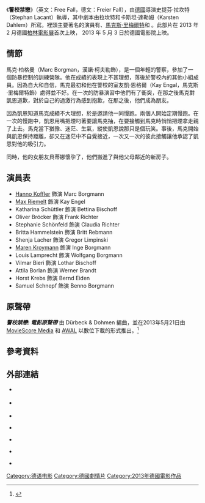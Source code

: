 {{NoteTA|G1=Movie|G2=Music}}
{{Infobox film
| name = 警校禁戀
| image = 
| caption = 
| director = [[Stephan_Lacant|Stephan Lacant]]
| producer = {{ubl|[[Daniel_Reich|Daniel Reich]]|[[Christoph_Holthof|Christoph Holthof]]}}
| writer = {{ubl|[[Karsten_Dahlem|Karsten Dahlem]]|Stephan Lacant}}
| starring = {{ubl|[[Hanno_Koffler|Hanno Koffler]]|[[Max_Riemelt|Max Riemelt]]|[[Katharina_Schüttler|Katharina Schüttler]]|Oliver Bröcker|Stephanie Schönfeld|Britta Hammelstein|Shenja Lacher}}
| music = Dürbeck & Dohmen
| cinematography = [[Sten_Mende|Sten Mende]]
| editing = [[Monika_Schindler|Monika Schindler]]
| studio = {{ubl|[[Kurhaus_Production|Kurhaus Production]]|[[Südwestrundfunk|Südwestrundfunk (SWR)]]}}
| distributor = [[Edition_Salzgeber|Edition Salzgeber]]
| released = {{Film date|2013|02|08|[[第63屆柏林電影節|第63屆柏林電影節]]|2013|05|23|德國<ref name=releasedate/>}}
| runtime = 100 分鐘
| country = 德國<ref name="Berlin">{{cite web |url=https://www.berlinale.de/en/archiv/jahresarchive/2013/02_programm_2013/02_Filmdatenblatt_2013_20133963.php#tab=filmStills |title=Freier Fall |accessdate=2 November 2014 |work=Berlin |archive-date=2015-07-22 |archive-url=https://web.archive.org/web/20150722042457/https://www.berlinale.de/en/archiv/jahresarchive/2013/02_programm_2013/02_Filmdatenblatt_2013_20133963.php#tab=filmStills |dead-url=no }}</ref>
| language = 德語
| budget = 
| gross = $599,721<ref name="Box office">{{cite web|title=Freier Fall: Box Office Gross|url=http://www.boxofficemojo.com/movies/intl/?page=&id=_fFREIERFALL01|website=boxofficemojo.com|publisher=[[Box_Office_Mojo|Box Office Mojo]]|accessdate=2 November 2014|archive-date=2015-09-24|archive-url=https://web.archive.org/web/20150924160331/http://www.boxofficemojo.com/movies/intl/?page=&id=_fFREIERFALL01|dead-url=no}}</ref>
| cn_name=自由墜落
| tw_name=警校禁戀
}}

《'''警校禁戀'''》（英文：Free Fall，德文：Freier Fall），由[[德國|德國]]導演史提芬·拉坎特（Stephan Lacant）執導，其中劇本由拉坎特和卡斯坦·達勒姆（Karsten Dahlem）所寫。裡頭主要著名的演員有{{link-en|漢諾·柯夫勒|Hanno Koffler}}、[[馬克斯·里梅爾特|馬克斯·里梅爾特]]和{{link-de|卡薩琳娜·舒特勒|Katharina Schüttler}} 。此部片在 2013 年 2 月德國[[柏林電影展|柏林電影展]]首次上映， 2013 年 5 月 3 日於德國電影院上映。

== 情節 ==
馬克·柏格曼（Marc Borgman，漢諾·柯夫勒飾），是一個年輕的警察，參加了一個防暴控制的訓練營隊。他在成績的表現上不甚理想，落後於警校內的其他小組成員。因為自大和自信，馬克最初和他在警校的室友凱·恩格爾（Kay Engal，馬克斯·里梅爾特飾）處得並不好。在一次的防暴演習中他們有了衝突，在那之後馬克對凱恩道歉，對於自己的過激行為感到抱歉，在那之後，他們成為朋友。

因為凱恩知道馬克成績不大理想，於是邀請他一同慢跑。兩個人開始定期慢跑。在一次的慢跑中，凱恩用嘴把煙叼著要讓馬克抽，在要接觸到馬克時悄悄把煙拿走親了上去。馬克當下猶豫、迷茫、生氣，縱使凱恩說那只是個玩笑。事後，馬克開始與凱恩保持距離，卻又在迷茫中不自覺接近，一次又一次的彼此接觸讓他承認了凱恩對他的吸引力。

同時，他的女朋友貝蒂娜懷孕了，他們搬進了與他父母鄰近的新房子。

==演員表==
* [[Hanno_Koffler|Hanno Koffler]] 飾演 Marc Borgmann
* [[Max_Riemelt|Max Riemelt]] 飾演 Kay Engel
* Katharina Schüttler 飾演 Bettina Bischoff
* Oliver Bröcker 飾演 Frank Richter 
* Stephanie Schönfeld 飾演 Claudia Richter 
* Britta Hammelstein 飾演 Britt Rebmann 
* Shenja Lacher 飾演 Gregor Limpinski 
* [[Maren_Kroymann|Maren Kroymann]] 飾演 Inge Borgmann 
* Louis Lamprecht 飾演 Wolfgang Borgmann 
* Vilmar Bieri 飾演 Lothar Bischoff 
* Attila Borlan 飾演 Werner Brandt 
* Horst Krebs 飾演 Bernd Eiden 
* Samuel Schnepf 飾演 Benno Borgmann

== 原聲帶 ==
{{Infobox album <!-- See Wikipedia:WikiProject_Albums -->
|Name       = Free Fall: Original Soundtrack
|Type       = Soundtrack
|Cover      = <!-- 檔案不存在 Freier Fall soundtrack.jpg -->
|Artist     = Dürbeck & Dohmen
|Released   = 2013年5月21日 (僅有數位專輯)
|Length     = 35:00
|Label      = [[MovieScore_Media|MovieScore Media]] / [[AWAL|AWAL]]
|Chronology = Dürbeck & Dohmen
|Last album = ''Anduni - Fremde Heimat''
|This album = ''Free Fall''
|Next album = ''The Last Mentsch''
|Misc       = 
}}
{{Album ratings
|rev1=[http://www.emusic.com/album/durbeck/free-fall-original-motion-picture-soundtrack/14097684/ eMusic]
|rev1score={{Rating|5|5}}
|rev2=[https://web.archive.org/web/20141223044559/https://play.google.com/store/music/album/D%C3%BCrbeck_Dohmen_Freier_Fall_Original_Motion_Picture?id=Bqofr27eur33fu2h7ye7ar6vr34&hl=en_GB Google Play]
|rev2score={{Rating|5|5}}
|rev3=[https://itunes.apple.com/de/album/freier-fall-original-motion/id644478941 iTunes Germany]
|rev3score={{Rating|5|5}}
}}
'''''警校禁戀: 電影原聲帶''''' 由 Dürbeck & Dohmen 編曲，並在2013年5月21日由 [[MovieScore_Media|MovieScore Media]] 和 [[AWAL|AWAL]] 以數位下載的形式推出。<ref name=OST>{{cite web|title=Free Fall (Dürbeck & Dohmen)|url=http://moviescoremedia.com/free-fall-durbeck-dohmen/|website=moviescoremedia.com|publisher=[[MovieScore_Media|MovieScore Media]]|accessdate=2 November 2014|archive-date=2016-01-15|archive-url=https://web.archive.org/web/20160115040059/http://moviescoremedia.com/free-fall-durbeck-dohmen/|dead-url=no}}</ref>

{{Track listing
|title1 = Wrong Turn
|length1 = 2:32
|title2 = Smoking Weed
|length2 = 2:16
|title3 = Under the Shower
|length3 = 1:34
|title4 = Mark Kissed Kay
|length4 = 1:27
|title5 = Nightswimming
|length5 = 3:19
|title6 = Run Away
|length6 = 1:28
|title7 = Keep Breathing Evenly, Pussy!
|length7 = 1:39
|title8 = In the Elevator
|length8 = 2:13
|title9 = The Woods: Love
|length9 = 2:47
|title10 = The Woods: Running
|length10 = 2:29
|title11 = At the Doorstep
|length11 = 2:47
|title12 = Police Operation Aftermath
|length12 = 2:50
|title13 = Abandoned Apartment
|length13 = 2:23
|title14 = Under the Shower II
|length14 = 2:51
|title15 = Heading Home
|length15 = 1:29
|title16 = Back on the Track (Theme of "Free Fall")
|length16 = 1:44
}}

== 參考資料 ==
{{reflist}}

==外部連結==
{{Portal|LGBT}}
* {{Official website|http://www.freefall.freierfall-film.de/}} {{en icon}}
* {{Official website|http://www.freierfall-film.de/}} {{de icon}}
*{{IMDb title|id=2617828|title=Free Fall}}
* {{URL|http://www.filmportal.de/film/freier-fall_d68a620e587242c6a04e9c0226926f2a|Filmportal review}} {{de icon}}
* {{URL|http://www.zitty.de/freier-fall-free-fall.html|Zitty-Berlin review}} {{de icon}}
* {{URL|http://www.zitty.de/interview-mit-schauspieler-hanno-koffler.html|Interview with Hanno Koffler}} {{de icon}}
* {{URL|http://m-maenner.de/2013/05/wir-haben-uns-lieb/|Interview in Männer Magazine}} {{de icon}}

[[Category:德语电影|Category:德语电影]]
[[Category:德國劇情片|Category:德國劇情片]]
[[Category:2013年德國電影作品|Category:2013年德國電影作品]]